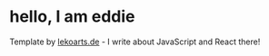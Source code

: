 # hello, I am eddie

Template by [lekoarts.de](https://www.lekoarts.de?utm_source=cara&utm_medium=Starter) - I write about JavaScript and React there!
